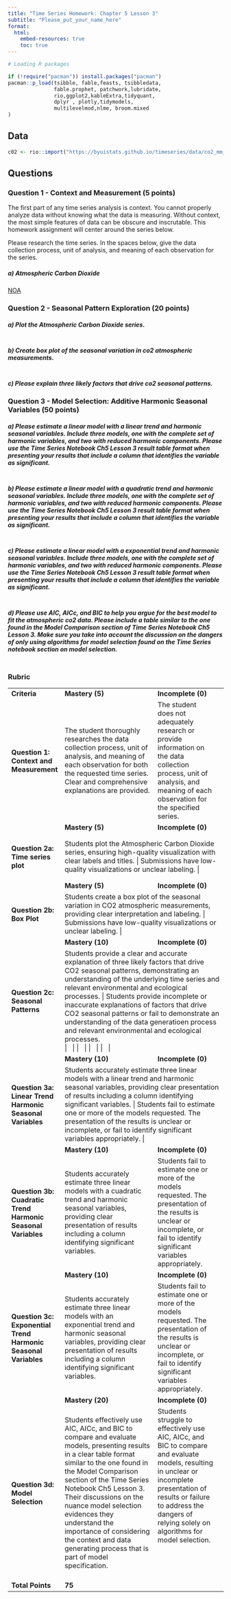 ```yaml
---
title: "Time Series Homework: Chapter 5 Lesson 3"
subtitle: "Please_put_your_name_here"
format: 
  html:
    embed-resources: true
    toc: true
---
```


```r

# Loading R packages

if (!require("pacman")) install.packages("pacman")
pacman::p_load(tsibble, fable,feasts, tsibbledata,
               fable.prophet, patchwork,lubridate, 
               rio,ggplot2,kableExtra,tidyquant, 
               dplyr , plotly,tidymodels, 
               multilevelmod,nlme, broom.mixed
)
```

## Data

```r

c02 <- rio::import("https://byuistats.github.io/timeseries/data/co2_mm_mlo.csv")

```

## Questions

### Question 1 - Context and Measurement (5 points)

The first part of any time series analysis is context. You cannot properly analyze data without knowing what the data is measuring. Without context, the most simple features of data can be obscure and inscrutable. This homework assignment will center around the series below.

Please research the time series. In the spaces below, give the data collection process, unit of analysis, and meaning of each observation for the series.

##### a) **Atmospheric Carbon Dioxide**

[NOA](https://gml.noaa.gov/ccgg/about/co2_measurements.html)

::: {.callout-note title="Answer" icon="false"}
<!-- Delete this and put your answer here. The three colons mark the end of your answer. -->
:::

### Question 2 - Seasonal Pattern Exploration (20 points)

##### a)  Plot the Atmospheric Carbon Dioxide series.

::: {.callout-note title="Answer" icon="false"}
```r



```
:::

##### b)  Create box plot of the seasonal variation in co2 atmospheric measurements.

::: {.callout-note title="Answer" icon="false"}
```r



```
:::

##### c)  Please explain three likely factors that drive co2 seasonal patterns.

::: {.callout-note title="Answer" icon="false"}
<!-- Delete this and put your answer here. The three colons mark the end of your answer. -->
:::

### Question 3 - Model Selection: Additive Harmonic Seasonal Variables (50 points)

##### a)  Please estimate a linear model with a *linear trend* and harmonic seasonal variables. Include three models, one with the complete set of harmonic variables, and two with reduced harmonic components. Please use the Time Series Notebook Ch5 Lesson 3 result table format when presenting your results that include a column that identifies the variable as significant.

::: {.callout-note title="Answer" icon="false"}
```r



```
:::

##### b)  Please estimate a linear model with a *quadratic trend* and harmonic seasonal variables. Include three models, one with the complete set of harmonic variables, and two with reduced harmonic components. Please use the Time Series Notebook Ch5 Lesson 3 result table format when presenting your results that include a column that identifies the variable as significant.

::: {.callout-note title="Answer" icon="false"}
```r



```
:::

##### c)  Please estimate a linear model with a *exponential trend* and harmonic seasonal variables. Include three models, one with the complete set of harmonic variables, and two with reduced harmonic components. Please use the Time Series Notebook Ch5 Lesson 3 result table format when presenting your results that include a column that identifies the variable as significant.

::: {.callout-note title="Answer" icon="false"}
```r



```
:::

##### d)  Please use AIC, AICc, and BIC to help you argue for the best model to fit the atmospheric co2 data. Please include a table similar to the one found in the Model Comparison section of Time Series Notebook Ch5 Lesson 3. Make sure you take into account the discussion on the dangers of *only* using algorithms for model selection found on the Time Series notebook section on model selection.

::: {.callout-note title="Answer" icon="false"}
```r



```

<!-- Delete this and put your answer here. The three colons mark the end of your answer. -->
:::

### Rubric

+---------------------------------------------------------------------+-----------------------------------------------------------------------------------------------------------------------------------------------------------------------------------------------------------------------------------------------------------------------------------------------------------------------------------------------------------------------------------------------------------------+---------------------------------------------------------------------------------------------------------------------------------------------------------------------------------------------------------------------------------------------+
| **Criteria**                                                        | **Mastery (5)**                                                                                                                                                                                                                                                                                                                                                                                                 | **Incomplete (0)**                                                                                                                                                                                                                          |
+---------------------------------------------------------------------+-----------------------------------------------------------------------------------------------------------------------------------------------------------------------------------------------------------------------------------------------------------------------------------------------------------------------------------------------------------------------------------------------------------------+---------------------------------------------------------------------------------------------------------------------------------------------------------------------------------------------------------------------------------------------+
| #### **Question 1: Context and Measurement**                        | The student thoroughly researches the data collection process, unit of analysis, and meaning of each observation for both the requested time series. Clear and comprehensive explanations are provided.                                                                                                                                                                                                         | The student does not adequately research or provide information on the data collection process, unit of analysis, and meaning of each observation for the specified series.                                                                 |
+---------------------------------------------------------------------+-----------------------------------------------------------------------------------------------------------------------------------------------------------------------------------------------------------------------------------------------------------------------------------------------------------------------------------------------------------------------------------------------------------------+---------------------------------------------------------------------------------------------------------------------------------------------------------------------------------------------------------------------------------------------+
|                                                                     | **Mastery (5)**                                                                                                                                                                                                                                                                                                                                                                                                 | **Incomplete (0)**                                                                                                                                                                                                                          |
+---------------------------------------------------------------------+-----------------------------------------------------------------------------------------------------------------------------------------------------------------------------------------------------------------------------------------------------------------------------------------------------------------------------------------------------------------------------------------------------------------+---------------------------------------------------------------------------------------------------------------------------------------------------------------------------------------------------------------------------------------------+
| #### **Question 2a: Time series plot**                              | Students plot the Atmospheric Carbon Dioxide series, ensuring high-quality visualization with clear labels and titles.	                                                                                                                                                                                                                                                                                          | Submissions have low-quality visualizations or unclear labeling.                                                                                                                                                                            |
+---------------------------------------------------------------------+-----------------------------------------------------------------------------------------------------------------------------------------------------------------------------------------------------------------------------------------------------------------------------------------------------------------------------------------------------------------------------------------------------------------+---------------------------------------------------------------------------------------------------------------------------------------------------------------------------------------------------------------------------------------------+
|                                                                     | **Mastery (5)**                                                                                                                                                                                                                                                                                                                                                                                                 | **Incomplete (0)**                                                                                                                                                                                                                          |
+---------------------------------------------------------------------+-----------------------------------------------------------------------------------------------------------------------------------------------------------------------------------------------------------------------------------------------------------------------------------------------------------------------------------------------------------------------------------------------------------------+---------------------------------------------------------------------------------------------------------------------------------------------------------------------------------------------------------------------------------------------+
| #### **Question 2b: Box Plot**                                      | Students create a box plot of the seasonal variation in CO2 atmospheric measurements, providing clear interpretation and labeling.	                                                                                                                                                                                                                                                                              | Submissions have low-quality visualizations or unclear labeling.                                                                                                                                                                            |
+---------------------------------------------------------------------+-----------------------------------------------------------------------------------------------------------------------------------------------------------------------------------------------------------------------------------------------------------------------------------------------------------------------------------------------------------------------------------------------------------------+---------------------------------------------------------------------------------------------------------------------------------------------------------------------------------------------------------------------------------------------+
|                                                                     | **Mastery (10)**                                                                                                                                                                                                                                                                                                                                                                                                | **Incomplete (0)**                                                                                                                                                                                                                          |
+---------------------------------------------------------------------+-----------------------------------------------------------------------------------------------------------------------------------------------------------------------------------------------------------------------------------------------------------------------------------------------------------------------------------------------------------------------------------------------------------------+---------------------------------------------------------------------------------------------------------------------------------------------------------------------------------------------------------------------------------------------+
| #### **Question 2c: Seasonal Patterns**                             | Students provide a clear and accurate explanation of three likely factors that drive CO2 seasonal patterns, demonstrating an understanding of the underlying time series and relevant environmental and ecological processes.	                                                                                                                                                                                   | Students provide incomplete or inaccurate explanations of factors that drive CO2 seasonal patterns or fail to demonstrate an understanding of the data generatioen process and relevant environmental and ecological processes. \           |
|                                                                     |                                                                                                                                                                                                                                                                                                                                                                                                                 | \                                                                                                                                                                                                                                           |
|                                                                     |                                                                                                                                                                                                                                                                                                                                                                                                                 | \                                                                                                                                                                                                                                           |
|                                                                     |                                                                                                                                                                                                                                                                                                                                                                                                                 | \                                                                                                                                                                                                                                           |
|                                                                     |                                                                                                                                                                                                                                                                                                                                                                                                                 | \                                                                                                                                                                                                                                           |
+---------------------------------------------------------------------+-----------------------------------------------------------------------------------------------------------------------------------------------------------------------------------------------------------------------------------------------------------------------------------------------------------------------------------------------------------------------------------------------------------------+---------------------------------------------------------------------------------------------------------------------------------------------------------------------------------------------------------------------------------------------+
|                                                                     | **Mastery (10)**                                                                                                                                                                                                                                                                                                                                                                                                | **Incomplete (0)**                                                                                                                                                                                                                          |
+---------------------------------------------------------------------+-----------------------------------------------------------------------------------------------------------------------------------------------------------------------------------------------------------------------------------------------------------------------------------------------------------------------------------------------------------------------------------------------------------------+---------------------------------------------------------------------------------------------------------------------------------------------------------------------------------------------------------------------------------------------+
| #### **Question 3a: Linear Trend Harmonic Seasonal Variables**      | Students accurately estimate three linear models with a linear trend and harmonic seasonal variables, providing clear presentation of results including a column identifying significant variables.	                                                                                                                                                                                                             | Students fail to estimate one or more of the models requested. The presentation of the results is unclear or incomplete, or fail to identify significant variables appropriately.                                                           |
+---------------------------------------------------------------------+-----------------------------------------------------------------------------------------------------------------------------------------------------------------------------------------------------------------------------------------------------------------------------------------------------------------------------------------------------------------------------------------------------------------+---------------------------------------------------------------------------------------------------------------------------------------------------------------------------------------------------------------------------------------------+
|                                                                     | **Mastery (10)**                                                                                                                                                                                                                                                                                                                                                                                                | **Incomplete (0)**                                                                                                                                                                                                                          |
+---------------------------------------------------------------------+-----------------------------------------------------------------------------------------------------------------------------------------------------------------------------------------------------------------------------------------------------------------------------------------------------------------------------------------------------------------------------------------------------------------+---------------------------------------------------------------------------------------------------------------------------------------------------------------------------------------------------------------------------------------------+
| #### **Question 3b: Cuadratic Trend Harmonic Seasonal Variables**   | Students accurately estimate three linear models with a cuadratic trend and harmonic seasonal variables, providing clear presentation of results including a column identifying significant variables.                                                                                                                                                                                                          | Students fail to estimate one or more of the models requested. The presentation of the results is unclear or incomplete, or fail to identify significant variables appropriately.                                                           |
+---------------------------------------------------------------------+-----------------------------------------------------------------------------------------------------------------------------------------------------------------------------------------------------------------------------------------------------------------------------------------------------------------------------------------------------------------------------------------------------------------+---------------------------------------------------------------------------------------------------------------------------------------------------------------------------------------------------------------------------------------------+
|                                                                     | **Mastery (10)**                                                                                                                                                                                                                                                                                                                                                                                                | **Incomplete (0)**                                                                                                                                                                                                                          |
+---------------------------------------------------------------------+-----------------------------------------------------------------------------------------------------------------------------------------------------------------------------------------------------------------------------------------------------------------------------------------------------------------------------------------------------------------------------------------------------------------+---------------------------------------------------------------------------------------------------------------------------------------------------------------------------------------------------------------------------------------------+
| #### **Question 3c: Exponential Trend Harmonic Seasonal Variables** | Students accurately estimate three linear models with an exponential trend and harmonic seasonal variables, providing clear presentation of results including a column identifying significant variables.                                                                                                                                                                                                       | Students fail to estimate one or more of the models requested. The presentation of the results is unclear or incomplete, or fail to identify significant variables appropriately.                                                           |
+---------------------------------------------------------------------+-----------------------------------------------------------------------------------------------------------------------------------------------------------------------------------------------------------------------------------------------------------------------------------------------------------------------------------------------------------------------------------------------------------------+---------------------------------------------------------------------------------------------------------------------------------------------------------------------------------------------------------------------------------------------+
|                                                                     | **Mastery (20)**                                                                                                                                                                                                                                                                                                                                                                                                | **Incomplete (0)**                                                                                                                                                                                                                          |
+---------------------------------------------------------------------+-----------------------------------------------------------------------------------------------------------------------------------------------------------------------------------------------------------------------------------------------------------------------------------------------------------------------------------------------------------------------------------------------------------------+---------------------------------------------------------------------------------------------------------------------------------------------------------------------------------------------------------------------------------------------+
| #### **Question 3d: Model Selection**                               | Students effectively use AIC, AICc, and BIC to compare and evaluate models, presenting results in a clear table format similar to the one found in the Model Comparison section of the Time Series Notebook Ch5 Lesson 3. Their discussions on the nuance model selection evidences they understand the importance of considering the context and data generating process that is part of model specification.  | Students struggle to effectively use AIC, AICc, and BIC to compare and evaluate models, resulting in unclear or incomplete presentation of results or failure to address the dangers of relying solely on algorithms for model selection. \ |
|                                                                     |                                                                                                                                                                                                                                                                                                                                                                                                                 | \                                                                                                                                                                                                                                           |
|                                                                     |                                                                                                                                                                                                                                                                                                                                                                                                                 | \                                                                                                                                                                                                                                           |
|                                                                     |                                                                                                                                                                                                                                                                                                                                                                                                                 | \                                                                                                                                                                                                                                           |
|                                                                     |                                                                                                                                                                                                                                                                                                                                                                                                                 | \                                                                                                                                                                                                                                           |
+---------------------------------------------------------------------+-----------------------------------------------------------------------------------------------------------------------------------------------------------------------------------------------------------------------------------------------------------------------------------------------------------------------------------------------------------------------------------------------------------------+---------------------------------------------------------------------------------------------------------------------------------------------------------------------------------------------------------------------------------------------+
| **Total Points**                                                    | **75**                                                                                                                                                                                                                                                                                                                                                                                                          |                                                                                                                                                                                                                                             |
+---------------------------------------------------------------------+-----------------------------------------------------------------------------------------------------------------------------------------------------------------------------------------------------------------------------------------------------------------------------------------------------------------------------------------------------------------------------------------------------------------+---------------------------------------------------------------------------------------------------------------------------------------------------------------------------------------------------------------------------------------------+
